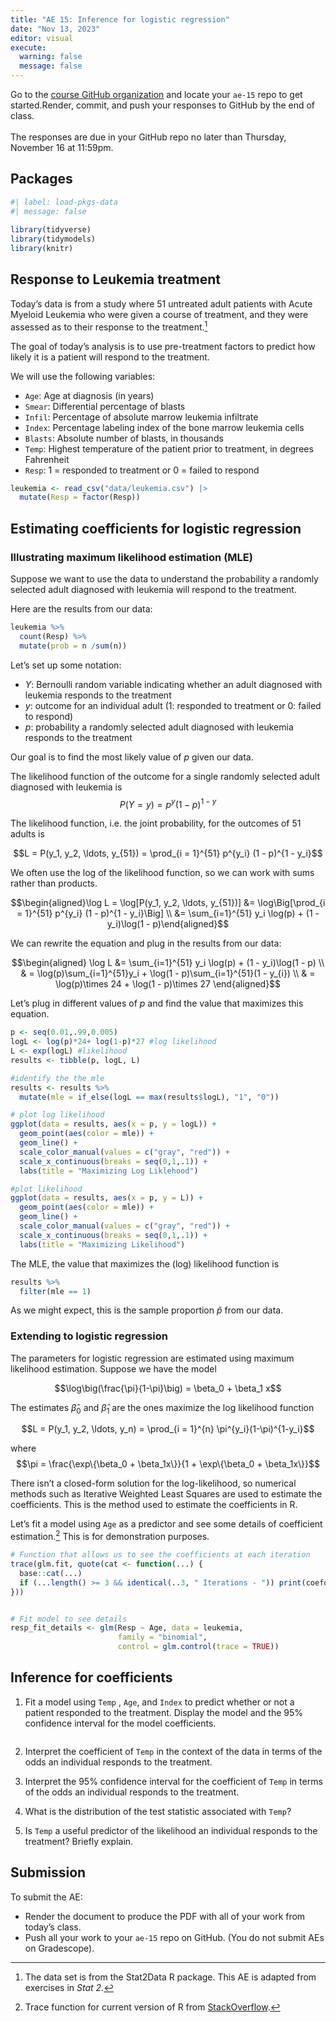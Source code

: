 ```yaml
---
title: "AE 15: Inference for logistic regression"
date: "Nov 13, 2023"
editor: visual
execute: 
  warning: false
  message: false
---
```


::: callout-important
Go to the [course GitHub organization](https://github.com/sta210-fa23) and locate your `ae-15` repo to get started.Render, commit, and push your responses to GitHub by the end of class. \
\
The responses are due in your GitHub repo no later than Thursday, November 16 at 11:59pm.
:::

## Packages

```r
#| label: load-pkgs-data
#| message: false
 
library(tidyverse)
library(tidymodels)
library(knitr)
```

## Response to Leukemia treatment

Today's data is from a study where 51 untreated adult patients with Acute Myeloid Leukemia who were given a course of treatment, and they were assessed as to their response to the treatment.[^1]

[^1]: The data set is from the Stat2Data R package. This AE is adapted from exercises in *Stat 2.*

The goal of today's analysis is to use pre-treatment factors to predict how likely it is a patient will respond to the treatment.

We will use the following variables:

-   `Age`: Age at diagnosis (in years)
-   `Smear`: Differential percentage of blasts
-   `Infil`: Percentage of absolute marrow leukemia infiltrate
-   `Index`: Percentage labeling index of the bone marrow leukemia cells
-   `Blasts`: Absolute number of blasts, in thousands
-   `Temp`: Highest temperature of the patient prior to treatment, in degrees Fahrenheit
-   `Resp`: 1 = responded to treatment or 0 = failed to respond

```r
leukemia <- read_csv("data/leukemia.csv") |>
  mutate(Resp = factor(Resp))
```

## Estimating coefficients for logistic regression

### Illustrating maximum likelihood estimation (MLE)

Suppose we want to use the data to understand the probability a randomly selected adult diagnosed with leukemia will respond to the treatment.

Here are the results from our data:

```r
leukemia %>%
  count(Resp) %>%
  mutate(prob = n /sum(n))
```

Let's set up some notation:

-   $Y$: Bernoulli random variable indicating whether an adult diagnosed with leukemia responds to the treatment
-   $y$: outcome for an individual adult (1: responded to treatment or 0: failed to respond)
-   $p$: probability a randomly selected adult diagnosed with leukemia responds to the treatment

Our goal is to find the most likely value of $p$ given our data.

The likelihood function of the outcome for a single randomly selected adult diagnosed with leukemia is $$P(Y = y) = p^y(1-p)^{1-y}$$

The likelihood function, i.e. the joint probability, for the outcomes of 51 adults is

$$L = P(y_1, y_2, \ldots, y_{51}) = \prod_{i = 1}^{51} p^{y_i} (1 - p)^{1 - y_i}$$

We often use the log of the likelihood function, so we can work with sums rather than products.

$$\begin{aligned}\log L = \log[P(y_1, y_2, \ldots, y_{51})] &= \log\Big[\prod_{i = 1}^{51} p^{y_i} (1 - p)^{1 - y_i}\Big] \\ 
&= \sum_{i=1}^{51} y_i \log(p) + (1 - y_i)\log(1 - p)\end{aligned}$$

We can rewrite the equation and plug in the results from our data:

$$\begin{aligned} \log L &= \sum_{i=1}^{51} y_i \log(p) + (1 - y_i)\log(1 - p) \\ 
& = \log(p)\sum_{i=1}^{51}y_i + \log(1 - p)\sum_{i=1}^{51}(1 - y_{i}) \\
& = \log(p)\times 24 + \log(1 - p)\times 27 \end{aligned}$$

Let's plug in different values of $p$ and find the value that maximizes this equation.

```r
p <- seq(0.01,.99,0.005)
logL <- log(p)*24+ log(1-p)*27 #log likelihood
L <- exp(logL) #likelihood
results <- tibble(p, logL, L)

#identify the the mle
results <- results %>%
  mutate(mle = if_else(logL == max(results$logL), "1", "0"))
```

```r
# plot log likelihood
ggplot(data = results, aes(x = p, y = logL)) +
  geom_point(aes(color = mle)) + 
  geom_line() +
  scale_color_manual(values = c("gray", "red")) + 
  scale_x_continuous(breaks = seq(0,1,.1)) + 
  labs(title = "Maximizing Log Liklehood") 
```

```r
#plot likelihood
ggplot(data = results, aes(x = p, y = L)) +
  geom_point(aes(color = mle)) + 
  geom_line() +
  scale_color_manual(values = c("gray", "red")) + 
  scale_x_continuous(breaks = seq(0,1,.1)) + 
  labs(title = "Maximizing Likelihood") 

```

The MLE, the value that maximizes the (log) likelihood function is

```r
results %>%
  filter(mle == 1)
```

As we might expect, this is the sample proportion $\hat{p}$ from our data.

### Extending to logistic regression

The parameters for logistic regression are estimated using maximum likelihood estimation. Suppose we have the model

$$\log\big(\frac{\pi}{1-\pi}\big) = \beta_0 + \beta_1 x$$

The estimates $\hat{\beta}_0$ and $\hat{\beta}_1$ are the ones maximize the log likelihood function

$$L = P(y_1, y_2, \ldots, y_n) = \prod_{i = 1}^{n} \pi^{y_i}(1-\pi)^{1-y_i}$$

where $$\pi = \frac{\exp\{\beta_0 + \beta_1x\}}{1 + \exp\{\beta_0 + \beta_1x\}}$$

There isn't a closed-form solution for the log-likelihood, so numerical methods such as Iterative Weighted Least Squares are used to estimate the coefficients. This is the method used to estimate the coefficients in R.

Let's fit a model using `Age` as a predictor and see some details of coefficient estimation.[^2] This is for demonstration purposes.

[^2]: Trace function for current version of R from [StackOverflow](https://stackoverflow.com/questions/33320973/is-there-a-way-to-obtain-coefficients-for-each-step-of-the-optimization-algorith).

```r
# Function that allows us to see the coefficients at each iteration
trace(glm.fit, quote(cat <- function(...) {
  base::cat(...)
  if (...length() >= 3 && identical(..3, " Iterations - ")) print(coefold)
}))


# Fit model to see details
resp_fit_details <- glm(Resp ~ Age, data = leukemia, 
                        family = "binomial", 
                        control = glm.control(trace = TRUE))

```

## Inference for coefficients

1.  Fit a model using `Temp` , `Age`, and `Index` to predict whether or not a patient responded to the treatment. Display the model and the 95% confidence interval for the model coefficients.

```r

```

2.  Interpret the coefficient of `Temp` in the context of the data in terms of the odds an individual responds to the treatment.

3.  Interpret the 95% confidence interval for the coefficient of `Temp` in terms of the odds an individual responds to the treatment.

4.  What is the distribution of the test statistic associated with `Temp`?

5.  Is `Temp` a useful predictor of the likelihood an individual responds to the treatment? Briefly explain.

## Submission

::: callout-important
To submit the AE:

-   Render the document to produce the PDF with all of your work from today's class.
-   Push all your work to your `ae-15` repo on GitHub. (You do not submit AEs on Gradescope).
:::
